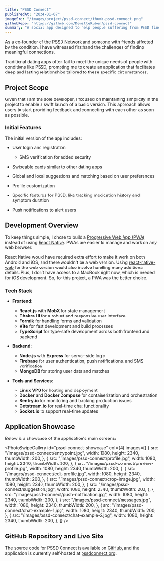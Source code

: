 ```yaml
---
title: "PSSD Connect"
publishedAt: "2024-01-07"
imageSrc: "/images/project/pssd-connect/thumb-pssd-connect.png"
githubRepo: "https://github.com/DewitteRuben/pssd-connect"
summary: "A social app designed to help people suffering from PSSD find genuine connections."
---
```


As a co-founder of the [PSSD Network](pssdnetwork.org) and someone with friends affected by the condition, I have witnessed firsthand the challenges of finding meaningful connections.

Traditional dating apps often fail to meet the unique needs of people with conditions like PSSD, prompting me to create an application that facilitates deep and lasting relationships tailored to these specific circumstances.

## Project Scope

Given that I am the sole developer, I focused on maintaining simplicity in the project to enable a swift launch of a basic version. This approach allows users to start providing feedback and connecting with each other as soon as possible.

### Initial Features

The initial version of the app includes:

- User login and registration

  - SMS verification for added security

- Swipeable cards similar to other dating apps

- Global and local suggestions and matching based on user preferences

- Profile customization

- Specific features for PSSD, like tracking medication history and symptom duration

- Push notifications to alert users

## Development Overview

To keep things simple, I chose to build a [Progressive Web App (PWA)](https://web.dev/articles/what-are-pwas) instead of using [React Native](https://reactnative.dev/). PWAs are easier to manage and work on any web browser.

React Native would have required extra effort to make it work on both Android and iOS, and there wouldn't be a web version. Using [react-native-web](https://necolas.github.io/react-native-web/) for the web version would also involve handling many additional details. Plus, I don’t have access to a MacBook right now, which is needed for iOS development. So, for this project, a PWA was the better choice.

### Tech Stack

- **Frontend**:

  - **React.js** with **MobX** for state management
  - **Chakra UI** for a robust and responsive user interface
  - **Formik** for handling forms and validation
  - **Vite** for fast development and build processes
  - **TypeScript** for type-safe development across both frontend and backend

- **Backend**:

  - **Node.js** with **Express** for server-side logic
  - **Firebase** for user authentication, push notifications, and SMS verification
  - **MongoDB** for storing user data and matches

- **Tools and Services**:
  - **Linux VPS** for hosting and deployment
  - **Docker** and **Docker Compose** for containerization and orchestration
  - **Sentry.io** for monitoring and tracking production issues
  - **Getstream.io** for real-time chat functionality
  - **Socket.io** to support real-time updates

## Application Showcase

Below is a showcase of the application's main screens:

<PhotoSwipeGallery
  id="pssd-connect-showcase"
  col={4}
  images={[
    {
      src: "/images/pssd-connect/entrypoint.jpg",
      width: 1080,
      height: 2340,
      thumbWidth: 200,
    },
    {
      src: "/images/pssd-connect/profile.jpg",
      width: 1080,
      height: 2340,
      thumbWidth: 200,
    },
    {
      src: "/images/pssd-connect/preview-profile.jpg",
      width: 1080,
      height: 2340,
      thumbWidth: 200,
    },
    {
      src: "/images/pssd-connect/edit-profile.jpg",
      width: 1080,
      height: 2340,
      thumbWidth: 200,
    },
    {
      src: "/images/pssd-connect/crop-image.jpg",
      width: 1080,
      height: 2340,
      thumbWidth: 200,
    },
    {
      src: "/images/pssd-connect/suggestion.jpg",
      width: 1080,
      height: 2340,
      thumbWidth: 200,
    },
    {
      src: "/images/pssd-connect/push-notification.jpg",
      width: 1080,
      height: 2340,
      thumbWidth: 200,
    },
    {
      src: "/images/pssd-connect/messages.jpg",
      width: 1080,
      height: 2340,
      thumbWidth: 200,
    },
    {
      src: "/images/pssd-connect/chat-example-1.jpg",
      width: 1080,
      height: 2340,
      thumbWidth: 200,
    },
    {
      src: "/images/pssd-connect/chat-example-2.jpg",
      width: 1080,
      height: 2340,
      thumbWidth: 200,
    },
  ]}
/>

## GitHub Repository and Live Site

The source code for PSSD Connect is available on [GitHub](https://github.com/DewitteRuben/pssd-connect), and the application is currently self-hosted at [pssdconnect.org](https://pssdconnect.org).
